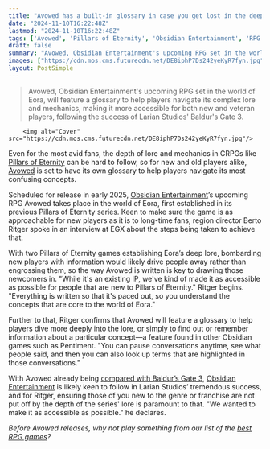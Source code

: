 ```yaml
---
title: "Avowed has a built-in glossary in case you get lost in the deep lore of its CRPG inspiration Pillars of Eternity"
date: "2024-11-10T16:22:48Z"
lastmod: "2024-11-10T16:22:48Z"
tags: ['Avowed', 'Pillars of Eternity', 'Obsidian Entertainment', 'RPG', 'Glossary', 'Eora', 'Larian Studios', "Baldur's Gate 3"]
draft: false
summary: "Avowed, Obsidian Entertainment's upcoming RPG set in the world of Eora, will feature a glossary to help players navigate its complex lore and mechanics, making it more accessible for both new and veteran players, following the success of Larian Studios' Baldur's Gate 3."
images: ["https://cdn.mos.cms.futurecdn.net/DE8iphP7Ds242yeKyR7fyn.jpg"]
layout: PostSimple
---
```

> Avowed, Obsidian Entertainment's upcoming RPG set in the world of Eora, will feature a glossary to help players navigate its complex lore and mechanics, making it more accessible for both new and veteran players, following the success of Larian Studios' Baldur's Gate 3.


        <img alt="Cover" src="https://cdn.mos.cms.futurecdn.net/DE8iphP7Ds242yeKyR7fyn.jpg"/>
        
Even for the most avid fans, the depth of lore and mechanics in CRPGs like [Pillars of Eternity](https://www.gamesradar.com/pillars-of-eternity/) can be hard to follow, so for new and old players alike, [Avowed](https://www.gamesradar.com/avowed/) is set to have its own glossary to help players navigate its most confusing concepts.

Scheduled for release in early 2025, [Obsidian Entertainment](https://www.gamesradar.com/tag/obsidian-entertainment/)’s upcoming RPG Avowed takes place in the world of Eora, first established in its previous Pillars of Eternity series. Keen to make sure the game is as approachable for new players as it is to long-time fans, region director Berto Ritger spoke in an interview at EGX about the steps being taken to achieve that.

With two Pillars of Eternity games establishing Eora’s deep lore, bombarding new players with information would likely drive people away rather than engrossing them, so the way Avowed is written is key to drawing those newcomers in. "While it's an existing IP, we've kind of made it as accessible as possible for people that are new to Pillars of Eternity." Ritger begins. "Everything is written so that it's paced out, so you understand the concepts that are core to the world of Eora."

Further to that, Ritger confirms that Avowed will feature a glossary to help players dive more deeply into the lore, or simply to find out or remember information about a particular concept—a feature found in other Obsidian games such as Pentiment. "You can pause conversations anytime, see what people said, and then you can also look up terms that are highlighted in those conversations."

With Avowed already being [compared with Baldur’s Gate 3](https://www.gamesradar.com/games/rpg/avowed-director-defends-the-rpgs-lack-of-romance-in-the-face-of-baldurs-gate-3s-intense-relationships-i-think-players-will-always-respond-well-to-a-really-good-character/), [Obsidian Entertainment](https://www.gamesradar.com/tag/obsidian-entertainment/) is likely keen to follow in Larian Studios’ tremendous success, and for Ritger, ensuring those of you new to the genre or franchise are not put off by the depth of the series' lore is paramount to that. "We wanted to make it as accessible as possible." he declares.

*Before Avowed releases, why not play something from our list of the *[<em>best RPG games</em>](https://www.gamesradar.com/best-rpg-games/)*?*
        